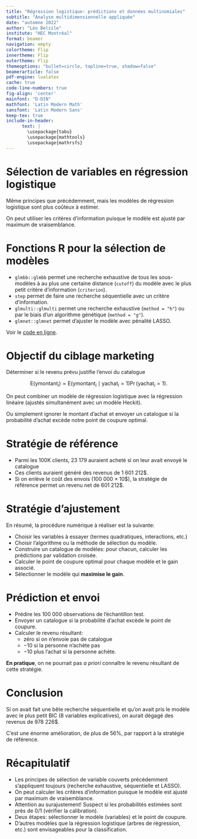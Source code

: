 ```yaml
---
title: "Régression logistique: prédictions et données multinomiales"
subtitle: "Analyse multidimensionnelle appliquée"
date: "automne 2022"
author: "Léo Belzile"
institute: "HEC Montréal"
format: beamer
navigation: empty
colortheme: Flip
innertheme: Flip
outertheme: Flip
themeoptions: "bullet=circle, topline=true, shadow=false"
beamerarticle: false
pdf-engine: lualatex
cache: true
code-line-numbers: true
fig-align: 'center'
mainfont: "D-DIN"
mathfont: 'Latin Modern Math'
sansfont: 'Latin Modern Sans'
keep-tex: true
include-in-header: 
      text: |
        \usepackage{tabu}
        \usepackage{mathtools}
        \usepackage{mathrsfs}
---
```




# Sélection de variables en régression logistique

Même principes que précédemment, mais les modèles de régression logistique sont plus coûteux à estimer.

On peut utiliser les critères d'information puisque le modèle est ajusté par maximum de vraisemblance.


# Fonctions **R** pour la sélection de modèles

- `glmbb::glmbb` permet une recherche exhaustive de tous les sous-modèles à au plus une certaine distance (`cutoff`) du modèle avec le plus petit critère d'information (`criterion`).
- `step` permet de faire une recherche séquentielle avec un critère d'information.
- `glmulti::glmulti` permet une recherche exhaustive (`method = "h"`) ou par le biais d'un algorithme génétique (`method = "g"`).
- `glmnet::glmnet` permet d'ajuster le modèle avec pénalité LASSO.

Voir le [code en ligne](https://lbelzile.github.io/math60602/05-reglogistique.html#s%C3%A9lection-de-variables-en-r%C3%A9gression-logistique).

# Objectif du ciblage marketing

Déterminer si le revenu prévu justifie l'envoi du catalogue

$$\mathsf{E}(\textsf{ymontant}_i) = \mathsf{E}(\textsf{ymontant}_i \mid \textsf{yachat}_i = 1)\Pr(\textsf{yachat}_i = 1).$$

On peut combiner un modèle de régression logistique avec la régression linéaire (ajustés simultanément avec un modèle Heckit).

Ou simplement ignorer le montant d'achat et envoyer un catalogue si la probabilité d'achat excède notre point de coupure optimal.

# Stratégie de référence

- Parmi les 100K clients, 23 179 auraient acheté si on leur avait envoyé le catalogue
- Ces clients auraient généré des revenus de 1 601 212\$.
- Si on enlève le coût des envois (100 000 $\times$ 10\$), la stratégie de référence permet un revenu net de 601 212\$.


# Stratégie d'ajustement


En résumé, la procédure numérique à réaliser est la suivante:

- Choisir les variables à essayer (termes quadratiques, interactions, etc.)
- Choisir l'algorithme ou la méthode de sélection du modèle.
- Construire un catalogue de modèles: pour chacun, calculer les prédictions par validation croisée.
- Calculer le point de coupure optimal pour chaque modèle et le gain associé.
- Sélectionner le modèle qui **maximise le gain**.

# Prédiction et envoi

- Prédire les 100 000 observations de l'échantillon test.
- Envoyer un catalogue si la probabilité d'achat excède le point de coupure.
- Calculer le revenu résultant:
    - zéro si on n'envoie pas de catalogue
    - $-10$ si la personne n'achète pas
    - $-10$ plus l'achat si la personne achète.

**En pratique**, on ne pourrait pas *a priori* connaître le revenu résultant de cette stratégie.

# Conclusion


Si on avait fait une bête recherche séquentielle et qu'on avait pris le modèle avec le plus petit BIC (8 variables explicatives), on aurait dégagé des revenus de 978 226\$.

C’est une énorme amélioration, de plus de 56%, par rapport à la stratégie de référence.


# Récapitulatif

- Les principes de sélection de variable couverts précédemment s'appliquent toujours (recherche exhaustive, séquentielle et LASSO).
- On peut calculer les critères d'information puisque le modèle est ajusté par maximum de vraisemblance.
- Attention au surajustement! Suspect si les probabilités estimées sont près de 0/1 (vérifier la calibration).
- Deux étapes: sélectionner le modèle (variables) et le point de coupure.
- D'autres modèles que la régression logistique (arbres de régression, etc.) sont envisageables pour la classification.


